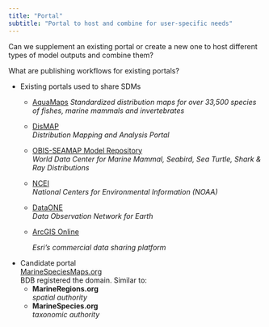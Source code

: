 ```yaml
---
title: "Portal"
subtitle: "Portal to host and combine for user-specific needs"
---
```


Can we supplement an existing portal or create a new one to host different types of model outputs and combine them?

What are publishing workflows for existing portals?

-   Existing portals used to share SDMs
    -   [AquaMaps](https://aquamaps.org/) *Standardized distribution maps for over 33,500 species of fishes, marine mammals and invertebrates*

    -   [DisMAP](https://apps-st.fisheries.noaa.gov/dismap/)\
        *Distribution Mapping and Analysis Portal*

    -   [OBIS-SEAMAP Model Repository](https://seamap.env.duke.edu/models/)\
        *World Data Center for Marine Mammal, Seabird, Sea Turtle, Shark & Ray Distributions*

    -   [NCEI](https://www.ncei.noaa.gov/)\
        *National Centers for Environmental Information (NOAA)*

    -   [DataONE](https://www.dataone.org/)\
        *Data Observation Network for Earth*

    -   [ArcGIS Online](https://www.arcgis.com/index.html)

        *Esri's commercial data sharing platform*
-   Candidate portal\
    [MarineSpeciesMaps.org](MarineSpeciesMaps.org)\
    BDB registered the domain. Similar to:
    -   **MarineRegions.org**\
        *spatial authority*
    -   **MarineSpecies.org**\
        *taxonomic authority*
